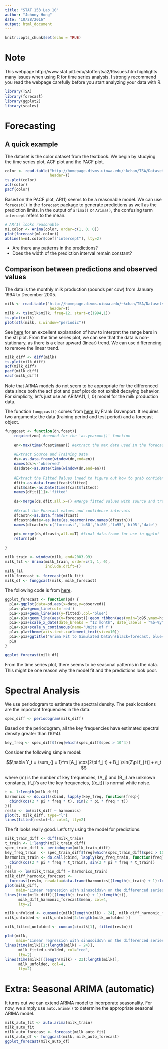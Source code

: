 ```yaml
---
title: "STAT 153 Lab 10"
author: "Johnny Hong"
date: "10/28/2016"
output: html_document
---
```


```r
knitr::opts_chunk$set(echo = TRUE)
```

# Note

This webpage http://www.stat.pitt.edu/stoffer/tsa2/Rissues.htm highlights many issues when using R for time series analysis. I strongly recommend you read the webpage
carefully before you start analyzing your data with R.


```r
library(TSA)
library(forecast)
library(ggplot2)
library(scales)
```

# Forecasting

## A quick example
The dataset is the color dataset from the textbook. We begin by studying the time series plot, ACF plot and the PACF plot.

```r
color <- read.table("http://homepage.divms.uiowa.edu/~kchan/TSA/Datasets/color.dat",
                    header=T)
ts.plot(color)
acf(color)
pacf(color)
```

Based on the PACF plot, AR(1) seems to be a reasonable model. We can use  `forecast()` in the `forecast` package to generate predictions as well as the prediction limits. 
In the output of `arima()` or `Arima()`, the confusing term `intercept` refers to the mean.

```r
# AR(1) looks reasonable
m1.color <- Arima(color, order=c(1, 0, 0))
plot(forecast(m1.color))
abline(h=m1.color$coef["intercept"], lty=2)
```

* Are there any patterns in the predictions?
* Does the width of the prediction interval remain constant?

## Comparison between predictions and observed values

The data is the monthly milk production (pounds per cow) from January 1994 to December 2005.
```r
milk <- read.table("http://homepage.divms.uiowa.edu/~kchan/TSA/Datasets/milk.dat",
                    header=T)
milk <- ts(milk$milk, freq=12, start=c(1994,1))
ts.plot(milk)
plot(stl(milk, s.window="periodic"))
```

See [here](http://stats.stackexchange.com/questions/7876/interpreting-range-bars-in-rs-plot-stl) for an excellent explanation of how to interpret the range bars in the stl plot.
From the time series plot, we can see that the data is non-stationary, as there is a clear upward (linear) trend. We can use differencing to remove the linear trend.
```r
milk_diff <- diff(milk)
ts.plot(milk_diff)
acf(milk_diff)
pacf(milk_diff)
eacf(milk_diff)
```
Note that ARMA models do not seem to be appropriate for the differenced data since both the acf plot and pacf plot do not exhibit decaying behavior. For simplicity, let's just use an ARIMA(1, 1, 0) model for the milk production data.


The function `funggcast()` comes from [here](http://davenportspatialanalytics.squarespace.com/blog/2012/3/14/plotting-forecast-objects-in-ggplot-part-1-extracting-the-da.html) by Frank Davenport. It requires two arguments: the data (training period and test period) and a forecast object.
```r
funggcast <- function(dn,fcast){ 
	require(zoo) #needed for the 'as.yearmon()' function
 
	en<-max(time(fcast$mean)) #extract the max date used in the forecast
 
	#Extract Source and Training Data
	ds<-as.data.frame(window(dn,end=en))
	names(ds)<-'observed'
	ds$date<-as.Date(time(window(dn,end=en)))
 
	#Extract the Fitted Values (need to figure out how to grab confidence intervals)
	dfit<-as.data.frame(fcast$fitted)
	dfit$date<-as.Date(time(fcast$fitted))
	names(dfit)[1]<-'fitted'
 
	ds<-merge(ds,dfit,all.x=T) #Merge fitted values with source and training data
 
	#Exract the Forecast values and confidence intervals
	dfcastn<-as.data.frame(fcast)
	dfcastn$date<-as.Date(as.yearmon(row.names(dfcastn)))
	names(dfcastn)<-c('forecast','lo80','hi80','lo95','hi95','date')
 
	pd<-merge(ds,dfcastn,all.x=T) #final data.frame for use in ggplot
	return(pd)
 
}
```


```r
milk_train <- window(milk, end=2003.99)
milk_fit <- Arima(milk_train, order=c(1, 1, 0),
                  include.drift=T)
milk_fit 
milk_forecast <- forecast(milk_fit)
milk_df <- funggcast(milk, milk_forecast)
```

The following code is from [here]().

```r
ggplot_forecast <- function(pd) {
  p1a<-ggplot(data=pd,aes(x=date,y=observed))
  p1a<-p1a+geom_line(col='red')
  p1a<-p1a+geom_line(aes(y=fitted),col='blue')
  p1a<-p1a+geom_line(aes(y=forecast))+geom_ribbon(aes(ymin=lo95,ymax=hi95),alpha=.25)
  p1a<-p1a+scale_x_date(date_breaks = "12 month", date_labels = "%b-%y")
  p1a<-p1a+scale_y_continuous(name='Units of Y')
  p1a<-p1a+theme(axis.text.x=element_text(size=10))
  p1a<-p1a+ggtitle("Arima Fit to Simulated Data\n(black=forecast, blue=fitted, red=data, shadow=95% conf. interval)")
  p1a
}
```

```r
ggplot_forecast(milk_df)
```

From the time series plot, there seems to be seasonal patterns in the data.
This might be one reason why the model fit and the predictions look poor. 

# Spectral Analysis

We use periodogram to estimate the spectral density. The peak locations are the
important frequencies in the data.
```r
spec_diff <- periodogram(milk_diff)
```

Based on the periodogram, all the key frequencies have estimated spectral density
greater than \(10^4\).

```r
key_freq <- spec_diff$freq[which(spec_diff$spec > 10^4)]
```

Consider the following simple model:

$$\nabla Y_t = \sum_{j = 1}^m [A_j \cos(2\pi f_j t) + B_j \sin(2\pi f_j t)] + e_t $$

where \(m\) is the number of key frequencies, \(A_j\) and \(B_j\) are unknown constants, \(f_j\)'s are the key frequencies, \(\{e_t\}\) is normal white noise.

```r
t <- 1:length(milk_diff)
harmonics <- do.call(cbind, lapply(key_freq, function(freq){
  cbind(cos(2 * pi * freq * t), sin(2 * pi * freq * t))
}))
reslm <- lm(milk_diff ~ harmonics)
plot(t, milk_diff, type="l")
lines(fitted(reslm)~t, col=4, lty=2)
```

The fit looks really good. Let's try using the model for predictions.

```r
milk_train_diff <- diff(milk_train)
t_train <- 1:length(milk_train_diff)
spec_train_diff <- periodogram(milk_train_diff)
key_freq_train  <- spec_train_diff$freq[which(spec_train_diff$spec > 10^4)]
harmonics_train <- do.call(cbind, lapply(key_freq_train, function(freq){
  cbind(cos(2 * pi * freq * t_train), sin(2 * pi * freq * t_train))
}))
reslm <- lm(milk_train_diff ~ harmonics_train)
milk_diff_harmonic_forecast <-
  forecast(reslm, newdata=data.frame(harmonics[(length(t_train) + 1):length(t), ]))
plot(milk_diff,
     main="Linear regression with sinusoids\n on the differenced series")
lines(time(milk_diff)[(length(t_train) + 1):length(t)],
      milk_diff_harmonic_forecast$mean, col=4,
      lty=2)
```

```r
milk_unfolded <- cumsum(c(milk[length(milk) - 24], milk_diff_harmonic_forecast$mean))
milk_unfolded <- milk_unfolded[2:length(milk_unfolded )]

milk_fitted_unfolded <- cumsum(c(milk[1], fitted(reslm)))

plot(milk,
     main="Linear regression with sinusoids\n on the differenced series")
lines(time(milk)[1:(length(milk) - 24)],
      milk_fitted_unfolded, col="red",
      lty=2)
lines(time(milk)[(length(milk) - 23):length(milk)],
      milk_unfolded, col=4,
      lty=2)
```

# Extra: Seasonal ARIMA (automatic)

It turns out we can extend ARIMA model to incorporate seasonality. 
For now, we simply use `auto.arima()` to determine the appropriate
seasonal ARIMA model.
```r
milk_auto_fit <- auto.arima(milk_train)
milk_auto_fit
milk_auto_forecast <- forecast(milk_auto_fit)
milk_auto_df <- funggcast(milk, milk_auto_forecast)
ggplot_forecast(milk_auto_df)
```
